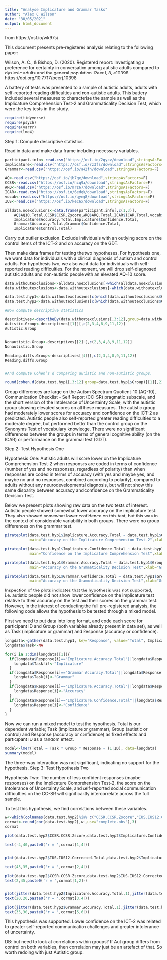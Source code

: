 ```yaml
---
title: "Analyse Implicature and Grammar Tasks"
author: "Alex C Wilson"
date: "30/05/2021"
output: html_document
---
```


from https://osf.io/wk97s/

This document presents pre-registered analysis relating to the following paper:

Wilson, A. C., & Bishop, D. (2020). Registered report: Investigating a preference for certainty in conversation among autistic adults compared to dyslexic adults and the general population. PeerJ, 8, e10398. https://doi.org/10.7717/peerj.10398

A battery of tests was presented to a sample of autistic adults, adults with self-reported reading difficulties and non-autistic adults. This battery included several measures to characterise the sample as well as the Implicature Comprehension Test-2 and Grammaticality Decision Test, which were the key tests in the study.

```r
require(tidyverse)
require(psych)
require(yarrr)
require(lme4)

```
Step 1: Compute descriptive statistics.

Read in data and make data frame including necessary variables.

```r
participant.info<-read.csv("https://osf.io/2qycv/download",stringsAsFactors=F)
Implicature<-read.csv("https://osf.io/rz3fs/download",stringsAsFactors=F)
Grammar<-read.csv("https://osf.io/a42fn/download",stringsAsFactors=F)

AQ<-read.csv("https://osf.io/jb7ge/download",stringsAsFactors=F)
CCSR<-read.csv("https://osf.io/hcq9a/download",stringsAsFactors=F)
ARQ<-read.csv("https://osf.io/mrz67/download",stringsAsFactors=F)
ICAR<-read.csv("https://osf.io/6edqh/download",stringsAsFactors=F)
vocab<-read.csv("https://osf.io/qyng8/download",stringsAsFactors=F)
IUS<-read.csv("https://osf.io/kec6x/download",stringsAsFactors=F)

alldata.noexclusions<-data.frame(participant.info[,c(1,3)],
    AQ$AQ10.Total,CCSR$CCSR.Zscore,ARQ$ARQ.Total,ICAR$ICAR.Total,vocab$Vocab.Total,IUS$IUS12.Corrected.Total,
    Implicature$Accuracy.Total,Implicature$Confidence.Total,
    Grammar$Accuracy.Total,Grammar$Confidence.Total,
    Implicature$Control.Total)
```
Carry out outlier exclusion. Exclude individuals with an outlying score on the control items of the ICT-2 and on accuracy on the GDT.

Then make data frames for testing the two hypotheses. For hypothesis one, we want data for individuals with a clinical diagnosis of autism and control adults. For hypothesis two, we also want data for individuals with self-reported reading difficulties. For the moment, we will drop self-diagnosed autistic adults and non-autistic people with an elevated AQ-10 score.

```r
data.withoutexclusions<-alldata.noexclusions[-which(alldata.noexclusions$Implicature.Control.Total<9.6),]
data.withoutexclusions<-data.withoutexclusions[-which(data.withoutexclusions$Grammar.Accuracy.Total<31),]

data.test.hyp1<-data.withoutexclusions[c(which(data.withoutexclusions$Group=="Clin.Diag.Aut"),which(data.withoutexclusions$Group=="Control")),]
data.test.hyp2<-data.withoutexclusions[c(which(data.withoutexclusions$Group=="Clin.Diag.Aut"),which(data.withoutexclusions$Group=="Control"),which(data.withoutexclusions$Group=="Reading.Diffs")),]

#Now compute descriptive statistics.

descriptives<-describeBy(data.withoutexclusions[,3:12],group=data.withoutexclusions$Group)
Autistic.Group<-descriptives[[1]][,c(2,3,4,8,9,11,12)]
Autistic.Group


Nonautistic.Group<-descriptives[[2]][,c(2,3,4,8,9,11,12)]
Nonautistic.Group

Reading.diffs.Group<-descriptives[[4]][,c(2,3,4,8,9,11,12)]
Reading.diffs.Group


#And compute Cohen’s d comparing autistic and non-autistic groups.

round(cohen.d(data.test.hyp1[,3:12],group=data.test.hyp1$Group)[[1]],2)

```

Group differences are large on the Autism Spectrum Quotient-10 (AQ-10), Communication Checklist - Self Report (CC-SR) pragmatic subscale, and the short version of the Intolerance of Uncertainty Scale, with the autistic group showing elevated scores on all these measures. The autistic group had moderately lower scores for accuracy and confidence on the ICT-2 as predicted. Autistic people also self-reported greater reading difficulties to a moderate degree, but performed better than the control group on the Synonyms Test of vocabulary knowledge. There were no significant differences between the groups in terms of general cognitive ability (on the ICAR) or performance on the grammar test (GDT).

Step 2: Test Hypothesis One

Hypothesis One: Autistic adults will score lower on the Implicature Comprehension Test-2 when responses are coded in terms of confidence (number of yes and no responses, regardless of polarity) than when responses are coded in terms of accuracy (with yes and maybe yes, and maybe no and no responses, combined according to polarity), compared to adults without any neurodevelopmental diagnosis, but will not show this same disparity between accuracy and confidence on the Grammaticality Decision Test.

Below we present plots showing raw data on the two tests of interest. Autistic people showed somewhat lower accuracy on the implicature test. They also showed somewhat lower confidence on this test, but this was in the context of considerable variability in both groups. There were no group differences on the grammar test.

```r
pirateplot(data.test.hyp1$Implicature.Accuracy.Total ~ data.test.hyp1$Group,data=data.test.hyp1,
           main="Accuracy on the Implicature Comprehension Test-2",xlab="Group",ylab="",pal="gray")

pirateplot(data.test.hyp1$Implicature.Confidence.Total ~ data.test.hyp1$Group,data=data.test.hyp1,
           main="Confidence on the Implicature Comprehension Test",xlab="Group",ylab="",pal="gray")

pirateplot(data.test.hyp1$Grammar.Accuracy.Total ~ data.test.hyp1$Group,data=data.test.hyp1,
           main="Accuracy on the Grammaticality Decision Test",xlab="Group",ylab="",pal="gray")

pirateplot(data.test.hyp1$Grammar.Confidence.Total ~ data.test.hyp1$Group,data=data.test.hyp1,
           main="Accuracy on the Grammaticality Decision Test",xlab="Group",ylab="",pal="gray")
```

Inspection of the plots indicates that the hypothesis was not supported, i.e. autistic people did not show lower confidence on the implicature test relative to their accuracy on the test and their scores on the grammar test. However, in the interest of conducting the full pre-registered analysis, the following code allows the hypothesis to be tested through a mixed model.

First we need to put data into long format, and code each score for participant ID and Group (both variables already present in data set), as well as Task (implicature or grammar) and Response (accuracy or confidence).

```r

longdata<-gather(data.test.hyp1, key="Response", value="Total", Implicature.Accuracy.Total:Grammar.Confidence.Total, factor_key=F)
longdata$Task<-NA

for(i in 1:dim(longdata)[1]){
  if(longdata$Response[i]=="Implicature.Accuracy.Total"||longdata$Response[i]=="Implicature.Confidence.Total"){
    longdata$Task[i]<-"Implicature"
  }
  if(longdata$Response[i]=="Grammar.Accuracy.Total"||longdata$Response[i]=="Grammar.Confidence.Total"){
    longdata$Task[i]<-"Grammar"
  }
  if(longdata$Response[i]=="Implicature.Accuracy.Total"||longdata$Response[i]=="Grammar.Accuracy.Total"){
    longdata$Response[i]<-"Accuracy"
  }
  if(longdata$Response[i]=="Implicature.Confidence.Total"||longdata$Response[i]=="Grammar.Confidence.Total"){
    longdata$Response[i]<-"Confidence"
  }
}
```
Now we can run a mixed model to test the hypothesis. Total is our dependent variable; Task (implicature or grammar), Group (autistic or control) and Response (accuracy or confidence) as fixed effects and participant ID as a random effect.
```r
model<-lmer(Total ~ Task * Group * Response + (1|ID), data=longdata)
summary(model)
```

The three-way interaction was not significant, indicating no support for the hypothesis.
Step 3: Test Hypothesis Two

Hypothesis Two: The number of less confident responses (maybe responses) on the Implicature Comprehension Test-2, the score on the Intolerance of Uncertainty Scale, and self-reported social communication difficulties on the CC-SR will significantly intercorrelate across the full sample.

To test this hypothesis, we find correlations between these variables.
```r
w<-which(colnames(data.test.hyp2)%in% c("CCSR.CCSR.Zscore","IUS.IUS12.Corrected.Total","Implicature.Accuracy.Total","Implicature.Confidence.Total","Grammar.Accuracy.Total","Grammar.Confidence.Total"))
cormat<-round(cor(data.test.hyp2[,w],use="complete.obs"),3)
cormat

plot(data.test.hyp2$CCSR.CCSR.Zscore,data.test.hyp2$Implicature.Confidence.Total,col=as.factor(data.test.hyp2$Group),pch=16,xlab='CC_SR pragmatic z-score',ylab='Implicature Confidence')

text(-4,40,paste0('r = ',cormat[1,4]))


plot(data.test.hyp2$IUS.IUS12.Corrected.Total,data.test.hyp2$Implicature.Confidence.Total,col=as.factor(data.test.hyp2$Group),pch=16,xlab='Intolerance of Uncertainty on IUS-12')

text(45,35,paste0('r = ',cormat[2,4]))

plot(data.test.hyp2$CCSR.CCSR.Zscore,data.test.hyp2$IUS.IUS12.Corrected.Total,col=as.factor(data.test.hyp2$Group),pch=16,xlab='CC_SR pragmatic z-score',ylab='Intolerance of uncertainty')
text(2,45,paste0('r = ',cormat[1,2]))


plot(jitter(data.test.hyp2$Implicature.Accuracy.Total,1),jitter(data.test.hyp2$Implicature.Confidence.Total,1),col=as.factor(data.test.hyp2$Group),pch=16,xlab='Implicature Accuracy',ylab='Implicature Confidence')
text(20,20,paste0('r = ',cormat[3,4]))

plot(jitter(data.test.hyp2$Grammar.Accuracy.Total,1),jitter(data.test.hyp2$Grammar.Confidence.Total,1),col=as.factor(data.test.hyp2$Group),pch=16,xlab='Implicature Accuracy',ylab='Implicature Confidence')
text(35,30,paste0('r = ',cormat[5,6]))

```
This hypothesis was supported. Lower confidence on the ICT-2 was related to greater self-reported communication challenges and greater intolerance of uncertainty.

DB: but need to look at correlations within groups? If Aut group differs from control on both variables, then correlation may just be an artefact of that. So worth redoing with just Autistic group. 
